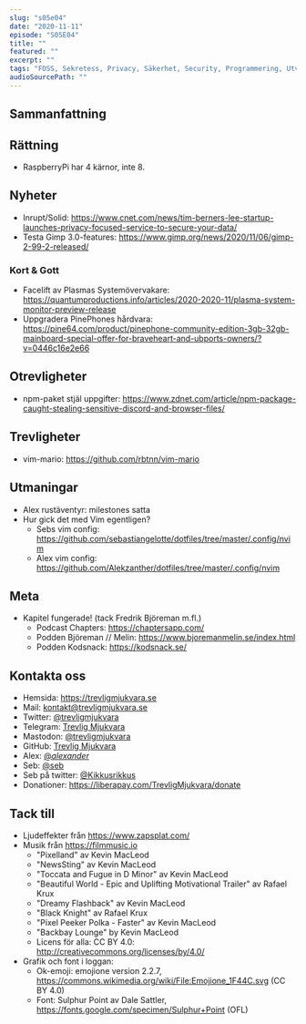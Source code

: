 ```yaml
---
slug: "s05e04"
date: "2020-11-11"
episode: "S05E04"
title: ""
featured: ""
excerpt: "" 
tags: "FOSS, Sekretess, Privacy, Säkerhet, Security, Programmering, Utveckling, Mjukvara, PinePhone, Technology, Linux, Open Source, Inrupt, Solid, Gimp, Plasma, npm, Tim Berners-Lee, vim-mario, Rust" 
audioSourcePath: ""
---
```

## Sammanfattning

## Rättning
- RaspberryPi har 4 kärnor, inte 8.

## Nyheter
- Inrupt/Solid: https://www.cnet.com/news/tim-berners-lee-startup-launches-privacy-focused-service-to-secure-your-data/
- Testa Gimp 3.0-features: https://www.gimp.org/news/2020/11/06/gimp-2-99-2-released/

### Kort & Gott 
- Facelift av Plasmas Systemövervakare: https://quantumproductions.info/articles/2020-2020-11/plasma-system-monitor-preview-release
- Uppgradera PinePhones hårdvara: https://pine64.com/product/pinephone-community-edition-3gb-32gb-mainboard-special-offer-for-braveheart-and-ubports-owners/?v=0446c16e2e66

## Otrevligheter
- npm-paket stjäl uppgifter: https://www.zdnet.com/article/npm-package-caught-stealing-sensitive-discord-and-browser-files/

## Trevligheter
- vim-mario: https://github.com/rbtnn/vim-mario

## Utmaningar
- Alex rustäventyr: milestones satta 
- Hur gick det med Vim egentligen? 
  - Sebs vim config: https://github.com/sebastiangelotte/dotfiles/tree/master/.config/nvim
  - Alex vim config: https://github.com/Alekzanther/dotfiles/tree/master/.config/nvim

## Meta
- Kapitel fungerade! (tack Fredrik Björeman m.fl.)
  - Podcast Chapters: https://chaptersapp.com/
  - Podden Björeman // Melin: https://www.bjoremanmelin.se/index.html
  - Podden Kodsnack: https://kodsnack.se/

## Kontakta oss
- Hemsida: https://trevligmjukvara.se
- Mail: kontakt@trevligmjukvara.se
- Twitter: [@trevligmjukvara](https://twitter.com/trevligmjukvara)
- Telegram: [Trevlig Mjukvara](https://t.me/trevligmjukvara)
- Mastodon: [@trevligmjukvara](https://mastodon.linuxkompis.se/@trevligmjukvara)
- GitHub: [Trevlig Mjukvara](https://github.com/trevligmjukvara)
- Alex: [@_alexander_](https://mastodon.online/@_alexander_)
- Seb: [@seb](https://social.gelotte.dev/@seb)
- Seb på twitter: [@Kikkusrikkus](https://twitter.com/Kikkusrikkus)
- Donationer: https://liberapay.com/TrevligMjukvara/donate

## Tack till
- Ljudeffekter från https://www.zapsplat.com/
- Musik från https://filmmusic.io
  - "Pixelland" av Kevin MacLeod
  - "NewsSting" av Kevin MacLeod
  - "Toccata and Fugue in D Minor" av Kevin MacLeod
  - "Beautiful World - Epic and Uplifting Motivational Trailer" av Rafael Krux
  - "Dreamy Flashback" av Kevin MacLeod
  - "Black Knight" av Rafael Krux
  - "Pixel Peeker Polka - Faster" av Kevin MacLeod
  - "Backbay Lounge" by Kevin MacLeod
  - Licens för alla: CC BY 4.0: http://creativecommons.org/licenses/by/4.0/
- Grafik och font i loggan:
  - Ok-emoji: emojione version 2.2.7, https://commons.wikimedia.org/wiki/File:Emojione_1F44C.svg (CC BY 4.0)
  - Font: Sulphur Point av Dale Sattler, https://fonts.google.com/specimen/Sulphur+Point (OFL)

